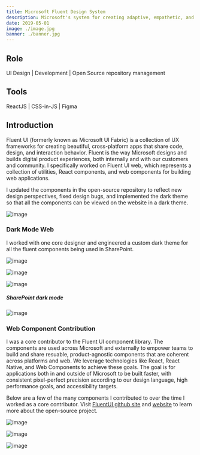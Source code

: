 ```yaml
---
title: Microsoft Fluent Design System
description: Microsoft's system for creating adaptive, empathetic, and beautiful user interfaces. Fluent UI web represents a collection of utilities, React components, and web components for building web applications.
date: 2019-05-01
image: ./image.jpg
banner: ./banner.jpg
---
```



## Role

UI Design    | Development | Open Source repository management




## Tools

ReactJS   |   CSS-in-JS   |   Figma    



## Introduction
Fluent UI (formerly known as Microsoft UI Fabric) is a collection of UX frameworks for creating beautiful, cross-platform apps that share code, design, and interaction behavior. Fluent is the way Microsoft designs and builds digital product experiences, both internally and with our customers and community. I specifically worked on Fluent UI web, which represents a collection of utilities, React components, and web components for building web applications.

I updated the components in the open-source repository to reflect new design perspectives, fixed design bugs, and implemented the dark theme so that all the components can be viewed on the website in a dark theme.

![image](./fluent-ui-web.png)

### Dark Mode Web
I worked with one core designer and engineered a custom dark theme for all the fluent components being used in SharePoint. 
<Row>
<Col>

![image](./dark-mode-01.jpeg)

</Col>
</Row>

<Row>
<Col>

![image](./dark-mode-02.png)

</Col>
<Col>

![image](./dark-mode-03.png)

</Col>
</Row>

##### SharePoint dark mode
<Row>
<Col>

![image](./sharepoint-dark.png)

</Col>
</Row>


### Web Component Contribution
I was a core contributor to the Fluent UI component library. The components are used across Microsoft and externally to empower teams to build and share resuable, product-agnostic components that are coherent across platforms and web. We leverage technologies like React, React Native, and Web Components to achieve these goals. The goal is for applications both in and outside of Microsoft to be built faster, with consistent pixel-perfect precision according to our design language, high performance goals, and accessibility targets.

Below are a few of the many components I contributed to over the time I worked as a core contributor. Visit <span style="text-decoration:underline;"><a title="FluentUI Github" href="https://github.com/microsoft/fluentui" target="_blank">FluentUI github site</a></span> and <span style="text-decoration:underline;"><a title="fluent ui website" href="https://developer.microsoft.com/en-us/fluentui#/" target="">website</a></span> to learn more about the open-source project.



<Row>
<Col>

![image](./button.png)

</Col>
<Col>

![image](./calendar.png)

</Col>

<Col>

![image](./teaching-bubble.png)

</Col>
</Row>


  